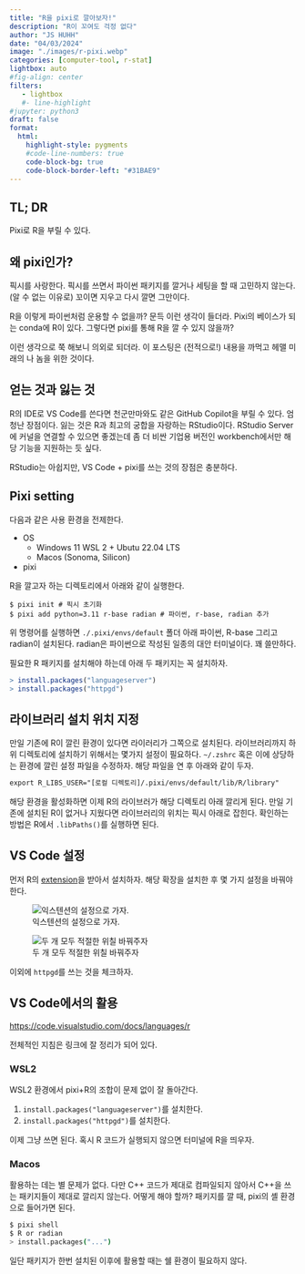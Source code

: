 ```yaml
---
title: "R을 pixi로 깔아보자!" 
description: "R이 꼬여도 걱정 없다"   
author: "JS HUHH"
date: "04/03/2024"
image: "./images/r-pixi.webp"
categories: [computer-tool, r-stat]
lightbox: auto
#fig-align: center
filters:
   - lightbox
   #- line-highlight
#jupyter: python3
draft: false
format:
  html:
    highlight-style: pygments
    #code-line-numbers: true
    code-block-bg: true
    code-block-border-left: "#31BAE9"
---
```


## TL; DR

Pixi로 R을 부릴 수 있다.  

## 왜 pixi인가? 

픽시를 사랑한다. 픽시를 쓰면서 파이썬 패키지를 깔거나 세팅을 할 때 고민하지 않는다. (알 수 없는 이유로) 꼬이면 지우고 다시 깔면 그만이다. 

R을 이렇게 파이썬처럼 운용할 수 없을까? 문득 이런 생각이 들더라. Pixi의 베이스가 되는 conda에 R이 있다. 그렇다면 pixi를 통해 R을 깔 수 있지 않을까? 

이런 생각으로 쭉 해보니 의외로 되더라. 이 포스팅은 (전적으로!) 내용을 까먹고 헤맬 미래의 나 놈을 위한 것이다.

## 얻는 것과 잃는 것

R의 IDE로 VS Code를 쓴다면 천군만마와도 같은 GitHub Copilot을 부릴 수 있다. 엄청난 장점이다. 잃는 것은 R과 최고의 궁합을 자랑하는 RStudio이다. RStudio Server에 커널을 연결할 수 있으면 좋겠는데 좀 더 비싼 기업용 버전인 workbench에서만 해당 기능을 지원하는 듯 싶다. 

RStudio는 아쉽지만, VS Code + pixi를 쓰는 것의 장점은 충분하다.  

## Pixi setting 

다음과 같은 사용 환경을 전제한다. 

- OS
  - Windows 11 WSL 2 + Ubutu 22.04 LTS 
  - Macos (Sonoma, Silicon)
- pixi

R을 깔고자 하는 디렉토리에서 아래와 같이 실행한다. 

```shell
$ pixi init # 픽시 초기화 
$ pixi add python=3.11 r-base radian # 파이썬, r-base, radian 추가 
```

위 명령어를 실행하면 `./.pixi/envs/default` 폴더 아래 파이썬, R-base 그리고 radian이 설치된다. radian은 파이썬으로 작성된 일종의 대안 터미널이다. 꽤 쓸만하다. 

필요한 R 패키지를 설치해야 하는데 아래 두 패키지는 꼭 설치하자. 

```R
> install.packages("languageserver")
> install.packages("httpgd")
```

## 라이브러리 설치 위치 지정

만일 기존에 R이 깔린 환경이 있다면 라이러리가 그쪽으로 설치된다. 라이브러리까지 하위 디렉토리에 설치하기 위해서는 몇가지 설정이 필요하다. `~/.zshrc` 혹은 이에 상당하는 환경에 깔린 설정 파일을 수정하자. 해당 파일을 연 후 아래와 같이 두자. 

```txt
export R_LIBS_USER="[로컬 디렉토리]/.pixi/envs/default/lib/R/library"
```

해당 환경을 활성화하면 이제 R의 라이브러가 해당 디렉토리 아래 깔리게 된다. 만일 기존에 설치된 R이 없거나 지웠다면 라이브러리의 위치는 픽시 아래로 잡힌다. 확인하는 방법은 R에서 `.libPaths()`를 실행하면 된다.

## VS Code 설정 

먼저 R의 [extension](https://marketplace.visualstudio.com/items?itemName=REditorSupport.r)을 받아서 설치하자. 해당 확장을 설치한 후 몇 가지 설정을 바꿔야 한다. 

:::{ layout="[1,1]" }

![익스텐션의 설정으로 가자.](./images/pixi-r-1-min.png)

![두 개 모두 적절한 위칠 바꿔주자](./images/pixi-r-2-min.png)

:::

이외에 `httpgd`를 쓰는 것을 체크하자. 

## VS Code에서의 활용 

<https://code.visualstudio.com/docs/languages/r>

전체적인 지침은 링크에 잘 정리가 되어 있다. 

### WSL2

WSL2 환경에서 pixi+R의 조합이 문제 없이 잘 돌아간다. 

1. `install.packages("languageserver")`를 설치한다. 
2. `install.packages("httpgd")`를 설치한다.

이제 그냥 쓰면 된다. 혹시 R 코드가 실행되지 않으면 터미널에 R을 띄우자. 

### Macos 

활용하는 데는 별 문제가 없다. 다만 C++ 코드가 제대로 컴파일되지 않아서 C++을 쓰는 패키지들이 제대로 깔리지 않는다. 어떻게 해야 할까? 패키지를 깔 때, pixi의 셸 환경으로 들어가면 된다. 

```bash
$ pixi shell
$ R or radian 
> install.packages("...")
```

일단 패키지가 한번 설치된 이후에 활용할 때는 쉘 환경이 필요하지 않다. 
